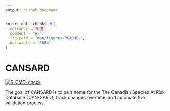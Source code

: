 ```yaml
---
output: github_document
---
```


<!-- README.md is generated from README.Rmd. Please edit that file -->

```r
knitr::opts_chunk$set(
  collapse = TRUE,
  comment = "#>",
  fig.path = "man/figures/README-",
  out.width = "100%"
)
```

# CANSARD

<!-- badges: start -->
  [![R-CMD-check](https://github.com/see24/CANSARD/workflows/R-CMD-check/badge.svg)](https://github.com/see24/CANSARD/actions)
  <!-- badges: end -->

The goal of CANSARD is to be a home for the The Canadian Species At Risk Database (CAN-SARD), track changes overtime, and automate the validation process.


